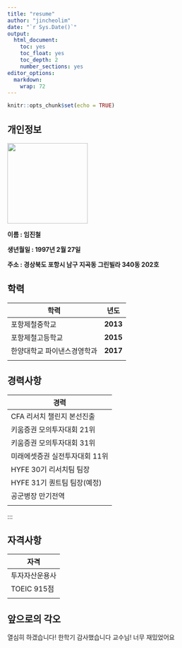 ---
title: "resume"
author: "jincheolim"
date: "`r Sys.Date()`"
output:
  html_document: 
    toc: yes
    toc_float: yes
    toc_depth: 2
    number_sections: yes
editor_options: 
  markdown: 
    wrap: 72
---

```{r setup, include=FALSE}
knitr::opts_chunk$set(echo = TRUE) 

```

## 개인정보

![](images/%EB%8B%A4%EC%9A%B4%EB%A1%9C%EB%93%9C.jpg){width="182"}

**이름 : 임진철**

**생년월일 : 1997년 2월 27일**

**주소 : 경상북도 포항시 남구 지곡동 그린빌라 340동 202호**




## 학력

| **학력**                    | **년도** |
|-----------------------------|----------|
| 포항제철중학교              | **2013** |
| 포항제철고등학교            | **2015** |
| 한양대학교 파이낸스경영학과 | **2017** |
||



## 경력사항
| **경력**                    |
|-----------------------------|
|CFA 리서치 챌린지 본선진출|
|키움증권 모의투자대회 21위|
|키움증권 모의투자대회 31위|
|미래에셋증권 실전투자대회 11위|
|HYFE 30기 리서치팀 팀장|
|HYFE 31기 퀀트팀 팀장(예정)|
|공군병장 만기전역|
||

:::

## 자격사항
| **자격**                    |
|-----------------------------|
|투자자산운용사|
|TOEIC 915점|
||

## 앞으로의 각오
열심히 하겠습니다! 한학기 감사했습니다 교수님!
너무 재밌었어요




